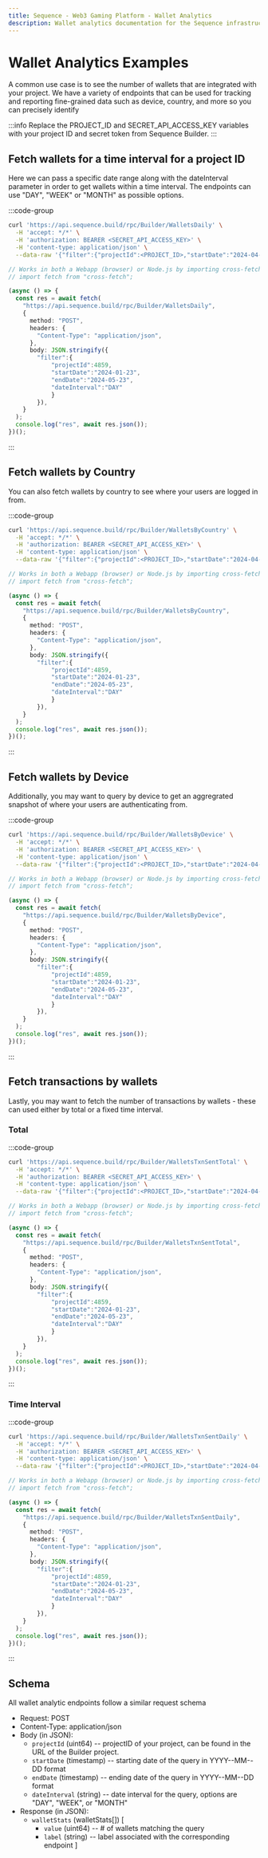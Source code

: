 ```yaml
---
title: Sequence - Web3 Gaming Platform - Wallet Analytics
description: Wallet analytics documentation for the Sequence infrastructure stack for web3 gaming.
---
```


# Wallet Analytics Examples
A common use case is to see the number of wallets that are integrated with your project. We have a variety of endpoints that can be used for tracking and reporting fine-grained data such as device, country, and more so you can precisely identify

:::info
Replace the PROJECT_ID and SECRET_API_ACCESS_KEY variables with your project ID and secret token from Sequence Builder.
:::

## Fetch wallets for a time interval for a project ID
Here we can pass a specific date range along with the dateInterval parameter in order to get wallets within a time interval. The endpoints can use "DAY", "WEEK" or "MONTH" as possible options.

:::code-group
```sh [cURL]
curl 'https://api.sequence.build/rpc/Builder/WalletsDaily' \
  -H 'accept: */*' \
  -H 'authorization: BEARER <SECRET_API_ACCESS_KEY>' \
  -H 'content-type: application/json' \
  --data-raw '{"filter":{"projectId":<PROJECT_ID>,"startDate":"2024-04-23","endDate":"2024-05-23", "dateInterval":"DAY"}}'
```

```ts twoslash [TypeScript]
// Works in both a Webapp (browser) or Node.js by importing cross-fetch:
// import fetch from "cross-fetch";

(async () => {
  const res = await fetch(
    "https://api.sequence.build/rpc/Builder/WalletsDaily",
    {
      method: "POST",
      headers: {
        "Content-Type": "application/json",
      },
      body: JSON.stringify({
		"filter":{
			"projectId":4859,
			"startDate":"2024-01-23",
			"endDate":"2024-05-23",
			"dateInterval":"DAY"
			}
		}),
    }
  );
  console.log("res", await res.json());
})();
```
:::


## Fetch wallets by Country
You can also fetch wallets by country to see where your users are logged in from.

:::code-group
```sh [cURL]
curl 'https://api.sequence.build/rpc/Builder/WalletsByCountry' \
  -H 'accept: */*' \
  -H 'authorization: BEARER <SECRET_API_ACCESS_KEY>' \
  -H 'content-type: application/json' \
  --data-raw '{"filter":{"projectId":<PROJECT_ID>,"startDate":"2024-04-23","endDate":"2024-05-23", "dateInterval":"DAY"}}'
```

```ts twoslash [TypeScript]
// Works in both a Webapp (browser) or Node.js by importing cross-fetch:
// import fetch from "cross-fetch";

(async () => {
  const res = await fetch(
    "https://api.sequence.build/rpc/Builder/WalletsByCountry",
    {
      method: "POST",
      headers: {
        "Content-Type": "application/json",
      },
      body: JSON.stringify({
		"filter":{
			"projectId":4859,
			"startDate":"2024-01-23",
			"endDate":"2024-05-23",
			"dateInterval":"DAY"
			}
		}),
    }
  );
  console.log("res", await res.json());
})();
```
:::


## Fetch wallets by Device
Additionally, you may want to query by device to get an aggregrated snapshot of where your users are authenticating from.

:::code-group
```sh [cURL]
curl 'https://api.sequence.build/rpc/Builder/WalletsByDevice' \
  -H 'accept: */*' \
  -H 'authorization: BEARER <SECRET_API_ACCESS_KEY>' \
  -H 'content-type: application/json' \
  --data-raw '{"filter":{"projectId":<PROJECT_ID>,"startDate":"2024-04-23","endDate":"2024-05-23", "dateInterval":"DAY"}}'
```

```ts twoslash [TypeScript]
// Works in both a Webapp (browser) or Node.js by importing cross-fetch:
// import fetch from "cross-fetch";

(async () => {
  const res = await fetch(
    "https://api.sequence.build/rpc/Builder/WalletsByDevice",
    {
      method: "POST",
      headers: {
        "Content-Type": "application/json",
      },
      body: JSON.stringify({
		"filter":{
			"projectId":4859,
			"startDate":"2024-01-23",
			"endDate":"2024-05-23",
			"dateInterval":"DAY"
			}
		}),
    }
  );
  console.log("res", await res.json());
})();
```
:::


## Fetch transactions by wallets
Lastly, you may want to fetch the number of transactions by wallets - these can used either by total or a fixed time interval.

### Total

:::code-group
```sh [cURL]
curl 'https://api.sequence.build/rpc/Builder/WalletsTxnSentTotal' \
  -H 'accept: */*' \
  -H 'authorization: BEARER <SECRET_API_ACCESS_KEY>' \
  -H 'content-type: application/json' \
  --data-raw '{"filter":{"projectId":<PROJECT_ID>,"startDate":"2024-04-23","endDate":"2024-05-23"}}'
```

```ts twoslash [TypeScript]
// Works in both a Webapp (browser) or Node.js by importing cross-fetch:
// import fetch from "cross-fetch";

(async () => {
  const res = await fetch(
    "https://api.sequence.build/rpc/Builder/WalletsTxnSentTotal",
    {
      method: "POST",
      headers: {
        "Content-Type": "application/json",
      },
      body: JSON.stringify({
		"filter":{
			"projectId":4859,
			"startDate":"2024-01-23",
			"endDate":"2024-05-23",
			"dateInterval":"DAY"
			}
		}),
    }
  );
  console.log("res", await res.json());
})();
```
:::

### Time Interval

:::code-group
```sh [cURL]
curl 'https://api.sequence.build/rpc/Builder/WalletsTxnSentDaily' \
  -H 'accept: */*' \
  -H 'authorization: BEARER <SECRET_API_ACCESS_KEY>' \
  -H 'content-type: application/json' \
  --data-raw '{"filter":{"projectId":<PROJECT_ID>,"startDate":"2024-04-23","endDate":"2024-05-23", "dateInterval":"DAY"}}'
```

```ts twoslash [TypeScript]
// Works in both a Webapp (browser) or Node.js by importing cross-fetch:
// import fetch from "cross-fetch";

(async () => {
  const res = await fetch(
    "https://api.sequence.build/rpc/Builder/WalletsTxnSentDaily",
    {
      method: "POST",
      headers: {
        "Content-Type": "application/json",
      },
      body: JSON.stringify({
		"filter":{
			"projectId":4859,
			"startDate":"2024-01-23",
			"endDate":"2024-05-23",
			"dateInterval":"DAY"
			}
		}),
    }
  );
  console.log("res", await res.json());
})();
```
:::


## Schema

All wallet analytic endpoints follow a similar request schema

- Request: POST
- Content-Type: application/json
- Body (in JSON):
  - `projectId` (uint64) -- projectID of your project, can be found in the URL of the Builder project.
  - `startDate` (timestamp) -- starting date of the query in YYYY--MM--DD format
  - `endDate` (timestamp) -- ending date of the query in YYYY--MM--DD format
  - `dateInterval` (string) -- date interval for the query, options are "DAY", "WEEK", or "MONTH"
- Response (in JSON):
  - `walletStats` (walletStats[])
    [
    - `value` (uint64) -- # of wallets matching the query
    - `label` (string) -- label associated with the corresponding endpoint
      ]